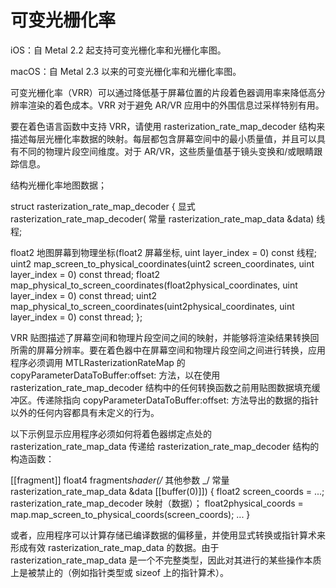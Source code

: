 # 可变光栅化率

<OrigninalPDF title="6.17 Variable Rasterization Rate" />

iOS：自 Metal 2.2 起支持可变光栅化率和光栅化率图。

macOS：自 Metal 2.3 以来的可变光栅化率和光栅化率图。

可变光栅化率（VRR）可以通过降低基于屏幕位置的片段着色器调用率来降低高分辨率渲染的着色成本。VRR 对于避免 AR/VR 应用中的外围信息过采样特别有用。

要在着色语言函数中支持 VRR，请使用 rasterization_rate_map_decoder 结构来描述每层光栅化率数据的映射。每层都包含屏幕空间中的最小质量值，并且可以具有不同的物理片段空间维度。对于 AR/VR，这些质量值基于镜头变换和/或眼睛跟踪信息。

结构光栅化率地图数据；

struct rasterization_rate_map_decoder { 显式 rasterization_rate_map_decoder( 常量 rasterization_rate_map_data &data) 线程;

float2 地图屏幕到物理坐标(float2 屏幕坐标, uint layer_index = 0) const 线程; uint2 map_screen_to_physical_coordinates(uint2 screen_coordinates, uint layer_index = 0) const thread; float2 map_physical_to_screen_coordinates(float2physical_coordinates, uint layer_index = 0) const thread; uint2 map_physical_to_screen_coordinates(uint2physical_coordinates, uint layer_index = 0) const thread; };

VRR 贴图描述了屏幕空间和物理片段空间之间的映射，并能够将渲染结果转换回所需的屏幕分辨率。要在着色器中在屏幕空间和物理片段空间之间进行转换，应用程序必须调用 MTLRasterizationRateMap 的 copyParameterDataToBuffer:offset: 方法，以在使用 rasterization_rate_map_decoder 结构中的任何转换函数之前用贴图数据填充缓冲区。传递除指向 copyParameterDataToBuffer:offset: 方法导出的数据的指针以外的任何内容都具有未定义的行为。

以下示例显示应用程序必须如何将着色器绑定点处的 rasterization_rate_map_data 传递给 rasterization_rate_map_decoder 结构的构造函数：

[[fragment]] float4 fragment*shader(/* 其他参数 \_/ 常量 rasterization_rate_map_data &data [[buffer(0)]]) { float2 screen_coords = ...; rasterization_rate_map_decoder 映射（数据）； float2physical_coords = map.map_screen_to_physical_coords(screen_coords); ... }

或者，应用程序可以计算存储已编译数据的偏移量，并使用显式转换或指针算术来形成有效 rasterization_rate_map_data 的数据。由于 rasterization_rate_map_data 是一个不完整类型，因此对其进行的某些操作本质上是被禁止的（例如指针类型或 sizeof 上的指针算术）。
